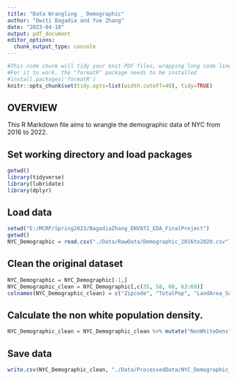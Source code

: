 ```yaml
---
title: "Data Wrangling _ Demographic"
author: "Dwiti Bagadia and Yue Zhang"
date: "2023-04-18"
output: pdf_document
editor_options: 
  chunk_output_type: console
---
```


```r
#This code chunk will tidy your knit PDF files, wrapping long code lines
#For it to work, the "formatR" package needs to be installed
#install.packages('formatR')
knitr::opts_chunk$set(tidy.opts=list(width.cutoff=40), tidy=TRUE)

```

## OVERVIEW

This R Markdown file aims to wrangle the demographic data of NYC from 2016 to 2022.

## Set working directory and load packages
```r
getwd()
library(tidyverse)
library(lubridate)
library(dplyr)
```

## Load data
```r
setwd("E:/MCRP/Spring2023/BagadiaZhang_ENV872_EDA_FinalProject")
getwd()
NYC_Demographic = read.csv("./Data/RawData/Demographic_2016to2020.csv")

```

## Clean the original dataset
```r
NYC_Demographic = NYC_Demographic[-1,]
NYC_Demographic_clean = NYC_Demographic[,c(35, 58, 60, 63:69)]
colnames(NYC_Demographic_clean) = c("Zipcode", "TotalPop", "LandArea_SqMile", "White", "Black", "AmeIndian", "Asian", "Hawaiian", "Other", "TwoOrMore")

```

## Calculate the non white population density.
```r
NYC_Demographic_clean = NYC_Demographic_clean %>% mutate("NonWhiteDens" = (as.numeric(TotalPop) - as.numeric(White))/as.numeric(NYC_Demographic_clean$LandArea_SqMile)) %>% select("Zipcode", "NonWhiteDens")

```

## Save data
```r
write.csv(NYC_Demographic_clean, "./Data/ProcessedData/NYC_Demographic_processed.csv", row.names = FALSE)


```